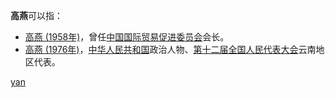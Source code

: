 '''高燕'''可以指：
* [[高燕_(1958年)|高燕 (1958年)]]，曾任[[中国国际贸易促进委员会|中国国际贸易促进委员会]]会长。
* [[高燕_(1976年)|高燕 (1976年)]]，[[中华人民共和国|中华人民共和国]]政治人物、[[第十二届全国人民代表大会|第十二届全国人民代表大会]]云南地区代表。
{{disambig}}

[[Category:二字高姓人名消歧义|yan]]